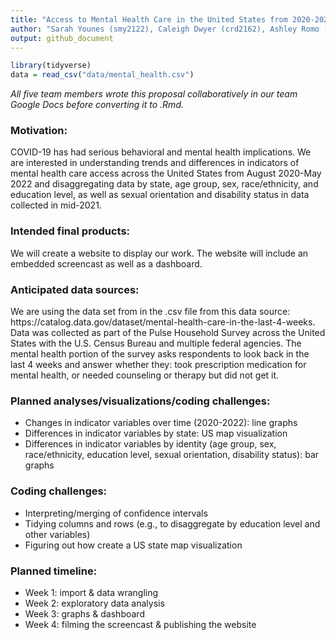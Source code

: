 ```yaml
---
title: "Access to Mental Health Care in the United States from 2020-2022"
author: "Sarah Younes (smy2122), Caleigh Dwyer (crd2162), Ashley Romo (ar4459), Hsin Yi (Cindy) Tseng (ht2607), Wen Dai (wz2629)"
output: github_document
---
```


```r
library(tidyverse)
data = read_csv("data/mental_health.csv")
```

*All five team members wrote this proposal collaboratively in our team Google Docs before converting it to .Rmd.*

### Motivation:
COVID-19 has had serious behavioral and mental health implications. We are interested in understanding trends and differences in indicators of mental health care access across the United States from August 2020-May 2022 and disaggregating data by state, age group, sex, race/ethnicity, and education level, as well as sexual orientation and disability status in data collected in mid-2021.

### Intended final products:
We will create a website to display our work. The website will include an embedded screencast as well as a dashboard.

### Anticipated data sources:
We are using the data set from in the .csv file from this data source: https://catalog.data.gov/dataset/mental-health-care-in-the-last-4-weeks. Data was collected as part of the Pulse Household Survey across the United States with the U.S. Census Bureau and multiple federal agencies. The mental health portion of the survey asks respondents to look back in the last 4 weeks and answer whether they: took prescription medication for mental health, or needed counseling or therapy but did not get it.

### Planned analyses/visualizations/coding challenges:
* Changes in indicator variables over time (2020-2022): line graphs
* Differences in indicator variables by state: US map visualization
* Differences in indicator variables by identity (age group, sex, race/ethnicity, education level, sexual orientation, disability status): bar graphs

### Coding challenges:
* Interpreting/merging of confidence intervals
* Tidying columns and rows (e.g., to disaggregate by education level and other variables)
* Figuring out how create a US state map visualization

### Planned timeline:
* Week 1: import & data wrangling
* Week 2: exploratory data analysis
* Week 3: graphs & dashboard
* Week 4: filming the screencast & publishing the website